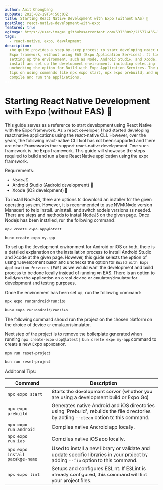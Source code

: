 ```yaml
---
author: Amit Chongbang
pubDate: 2025-02-19T04:50:03Z
title: Starting React Native Development with Expo (without EAS) 📱
postSlug: react-native-development-with-expo
featured: true
ogImage: https://user-images.githubusercontent.com/53733092/215771435-25408246-2309-4f8b-a781-1f3d93bdf0ec.png
tags:
  - react-native, expo, development
description:
  The guide provides a step-by-step process to start developing React Native applications using the
  Expo framework, without using EAS (Expo Application Services). It lists the requirements for
  setting up the environment, such as Node, Android Studio, and Xcode. The guide demonstrates how to
  install and set up the development environment, including selecting 'Development build' and
  unchecking the option for Build with Expo Application Services. The guide also provides additional
  tips on using commands like npx expo start, npx expo prebuild, and npx expo run:android/run:ios to
  compile and run the applications.
---
```


# Starting React Native Development with Expo (without EAS) 📱

This guide serves as a reference to start development using React Native with the Expo framework. As
a react developer, I had started developing react native applications using the react-native CLI.
However, over the years, the following react-native CLI tool has not been supported and there are
other Frameworks that support react-native development. One such framework is the Expo framework.
This guide will showcase the steps required to build and run a bare React Native application using
the expo framework.

Requirements:

- NodeJS
- Android Studio (Android development) 🤖
- Xcode (iOS development) 🍎

To install NodeJS, there are options to download an installer for the given operating system.
However, it is recommended to use NVM(Node version Manager) to help install, uninstall, and switch
nodejs versions as needed. There are steps and methods to install NodeJS on the given page. Once
Nodejs has been installed, run the following command:

```bash
npx create-expo-app@latest

bunx create expo my-app
```

To set up the development environment for Android or iOS or both, there is a detailed explanation on
the installation process to install Android Studio and Xcode at the given page. However, this guide
selects the option of using 'Development build' and unchecks the option for
`Build with Expo Application Services (EAS)` as we would want the development and build process to
be done locally instead of running on EAS. There is an option to build/run the application on a real
device or emulator/simulator for development and testing purposes.

Once the environment has been set up, run the following command:

```bash
npx expo run:android/run:ios

bunx expo run:android/run:ios
```

The following command should run the project on the chosen platform on the choice of device or
emulator/simulator.

Next step of the project is to remove the boilerplate generated when running
`npx create-expo-app@latest| bun create expo my-app` command to create a new Expo application.

```bash
npm run reset-project

bun run reset-project
```

Additional Tips:

| Command                         | Description                                                                                                                              |
| ------------------------------- | ---------------------------------------------------------------------------------------------------------------------------------------- |
| `npx expo start`                | Starts the development server (whether you are using a development build or Expo Go)                                                     |
| `npx expo prebuild`             | Generates native Android and iOS directories using 'Prebuild', rebuilds the file directories by adding `--clean` option to this command. |
| `npx expo run:android`          | Compiles native Android app locally.                                                                                                     |
| `npx expo run:ios`              | Compiles native iOS app locally.                                                                                                         |
| `npx expo install pacakge-name` | Used to install a new library or validate and update specific libraries in your project by adding `--fix` option to this command.        |
| `npx expo lint`                 | Setups and configures ESLint. If ESLint is already configured, this command will lint your project files.                                |
